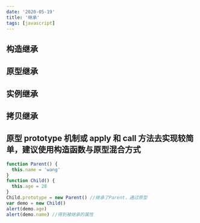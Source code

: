 ```yaml
---
date: '2020-05-19'
title: '继承'
tags: [javascript]
---
```


## 构造继承

## 原型继承

## 实例继承

## 拷⻉继承

## 原型 prototype 机制或 apply 和 call ⽅法去实现较简单，建议使⽤构造函数与原型混合⽅式

```js
function Parent() {
  this.name = 'wang'
}
function Child() {
  this.age = 28
}
Child.prototype = new Parent() //继承了Parent，通过原型
var demo = new Child()
alert(demo.age)
alert(demo.name) //得到被继承的属性
```
